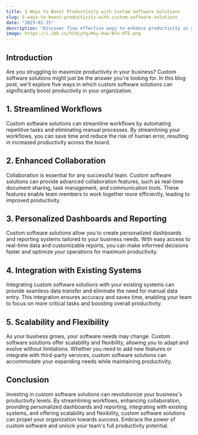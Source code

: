 ```yaml
---
title: 5 Ways to Boost Productivity with Custom Software Solutions
slug: 5-ways-to-boost-productivity-with-custom-software-solutions
date: "2023-02-15"
description: "Discover five effective ways to enhance productivity in your business through the use of custom software solutions."
image: https://i.ibb.co/hCHjyYq/Hky-Hvw-W7e-OTE.png
---
```


## Introduction

Are you struggling to maximize productivity in your business? Custom software solutions might just be the answer you're looking for. In this blog post, we'll explore five ways in which custom software solutions can significantly boost productivity in your organization.

## 1. Streamlined Workflows

Custom software solutions can streamline workflows by automating repetitive tasks and eliminating manual processes. By streamlining your workflows, you can save time and reduce the risk of human error, resulting in increased productivity across the board.

## 2. Enhanced Collaboration

Collaboration is essential for any successful team. Custom software solutions can provide advanced collaboration features, such as real-time document sharing, task management, and communication tools. These features enable team members to work together more efficiently, leading to improved productivity.

## 3. Personalized Dashboards and Reporting

Custom software solutions allow you to create personalized dashboards and reporting systems tailored to your business needs. With easy access to real-time data and customizable reports, you can make informed decisions faster and optimize your operations for maximum productivity.

## 4. Integration with Existing Systems

Integrating custom software solutions with your existing systems can provide seamless data transfer and eliminate the need for manual data entry. This integration ensures accuracy and saves time, enabling your team to focus on more critical tasks and boosting overall productivity.

## 5. Scalability and Flexibility

As your business grows, your software needs may change. Custom software solutions offer scalability and flexibility, allowing you to adapt and evolve without limitations. Whether you need to add new features or integrate with third-party services, custom software solutions can accommodate your expanding needs while maintaining productivity.

## Conclusion

Investing in custom software solutions can revolutionize your business's productivity levels. By streamlining workflows, enhancing collaboration, providing personalized dashboards and reporting, integrating with existing systems, and offering scalability and flexibility, custom software solutions can propel your organization towards success. Embrace the power of custom software and unlock your team's full productivity potential.